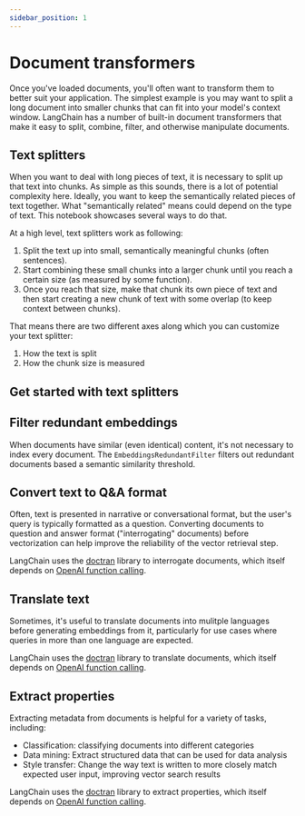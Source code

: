 ```yaml
---
sidebar_position: 1
---
```

# Document transformers

Once you've loaded documents, you'll often want to transform them to better suit your application. The simplest example
is you may want to split a long document into smaller chunks that can fit into your model's context window. LangChain
has a number of built-in document transformers that make it easy to split, combine, filter, and otherwise manipulate documents.

## Text splitters

When you want to deal with long pieces of text, it is necessary to split up that text into chunks.
As simple as this sounds, there is a lot of potential complexity here. Ideally, you want to keep the semantically related pieces of text together. What "semantically related" means could depend on the type of text.
This notebook showcases several ways to do that.

At a high level, text splitters work as following:

1. Split the text up into small, semantically meaningful chunks (often sentences).
2. Start combining these small chunks into a larger chunk until you reach a certain size (as measured by some function).
3. Once you reach that size, make that chunk its own piece of text and then start creating a new chunk of text with some overlap (to keep context between chunks).

That means there are two different axes along which you can customize your text splitter:

1. How the text is split
2. How the chunk size is measured

## Get started with text splitters


<GetStarted/>

## Filter redundant embeddings
When documents have similar (even identical) content, it's not necessary to index every document. The `EmbeddingsRedundantFilter` filters out redundant documents based a semantic similarity threshold.

## Convert text to Q&A format
Often, text is presented in narrative or conversational format, but the user's query is typically formatted as a question. Converting documents to
question and answer format ("interrogating" documents) before vectorization can help improve the reliability of the vector retrieval step.

LangChain uses the [doctran](https://github.com/psychic-api/doctran/tree/main) library to interrogate documents, which itself depends on [OpenAI function calling](https://openai.com/blog/function-calling-and-other-api-updates).

## Translate text
Sometimes, it's useful to translate documents into mulitple languages before generating embeddings from it, particularly for use cases
where queries in more than one language are expected.

LangChain uses the [doctran](https://github.com/psychic-api/doctran/tree/main) library to translate documents, which itself depends on [OpenAI function calling](https://openai.com/blog/function-calling-and-other-api-updates).

## Extract properties
Extracting metadata from documents is helpful for a variety of tasks, including:
* Classification: classifying documents into different categories
* Data mining: Extract structured data that can be used for data analysis
* Style transfer: Change the way text is written to more closely match expected user input, improving vector search results

LangChain uses the [doctran](https://github.com/psychic-api/doctran/tree/main) library to extract properties, which itself depends on [OpenAI function calling](https://openai.com/blog/function-calling-and-other-api-updates).